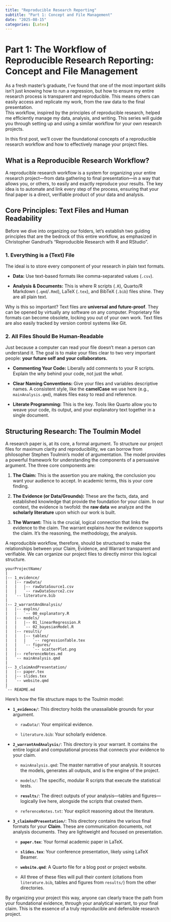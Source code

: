 ```yaml
---
title: "Reproducible Research Reporting"
subtitle: "Part 1: Concept and File Management"
date: "2025-08-15"
categories: [Latex]
---
```


# **Part 1: The Workflow of Reproducible Research Reporting: Concept and File Management**

As a fresh master’s graduate, I’ve found that one of the most important skills isn't just knowing how to run a regression, but how to ensure my entire research process is transparent and reproducible. This means others can easily access and replicate my work, from the raw data to the final presentation.\
This workflow, inspired by the principles of reproducible research, helped me efficiently manage my data, analysis, and writing. This series will guide you through setting up and using a similar workflow for your own research projects.

In this first post, we'll cover the foundational concepts of a reproducible research workflow and how to effectively manage your project files.

## **What is a Reproducible Research Workflow?**

A reproducible research workflow is a system for organizing your entire research project—from data gathering to final presentation—in a way that allows you, or others, to easily and exactly reproduce your results. The key idea is to automate and link every step of the process, ensuring that your final paper is a direct, verifiable product of your data and analysis.

## **Core Principles: Text Files and Human Readability**

Before we dive into organizing our folders, let's establish two guiding principles that are the bedrock of this entire workflow, as emphasized in Christopher Gandrud's "Reproducible Research with R and RStudio".

### **1. Everything is a (Text) File**

The ideal is to store every component of your research in plain text formats.

-   **Data:** Use text-based formats like comma-separated values (`.csv`).

-   **Analysis & Documents:** This is where R scripts (`.R`), Quarto/R Markdown (`.qmd`/`.Rmd`), LaTeX (`.tex`), and BibTeX (`.bib`) files shine. They are all plain text.

Why is this so important? Text files are **universal and future-proof**. They can be opened by virtually any software on any computer. Proprietary file formats can become obsolete, locking you out of your own work. Text files are also easily tracked by version control systems like Git.

### **2. All Files Should Be Human-Readable**

Just because a computer can read your file doesn't mean a person can understand it. The goal is to make your files clear to two very important people: **your future self and your collaborators.**

-   **Commenting Your Code:** Liberally add comments to your R scripts. Explain the *why* behind your code, not just the *what*.

-   **Clear Naming Conventions:** Give your files and variables descriptive names. A consistent style, like the **camelCase** we use here (e.g., `mainAnalysis.qmd`), makes files easy to read and reference.

-   **Literate Programming:** This is the key. Tools like Quarto allow you to weave your code, its output, and your explanatory text together in a single document.

## **Structuring Research: The Toulmin Model**

A research paper is, at its core, a formal argument. To structure our project files for maximum clarity and reproducibility, we can borrow from philosopher Stephen Toulmin's model of argumentation. The model provides a powerful framework for understanding the components of a persuasive argument. The three core components are:

1.  **The Claim:** This is the assertion you are making, the conclusion you want your audience to accept. In academic terms, this is your core finding.

2.  **The Evidence (or Data/Grounds):** These are the facts, data, and established knowledge that provide the foundation for your claim. In our context, the evidence is twofold: the **raw data** we analyze and the **scholarly literature** upon which our work is built.

3.  **The Warrant:** This is the crucial, logical connection that links the evidence to the claim. The warrant explains *how* the evidence supports the claim. It's the reasoning, the methodology, the analysis.

A reproducible workflow, therefore, should be structured to make the relationships between your Claim, Evidence, and Warrant transparent and verifiable. We can organize our project files to directly mirror this logical structure.

```         
yourProjectName/
|
|-- 1_evidence/
|   |-- rawData/
|   |   |-- rawDataSource1.csv
|   |   `-- rawDataSource2.csv
|   `-- literature.bib
|
|-- 2_warrantAndAnalysis/
|   |-- explns/
|   |   `-- 00_explanatory.R
|   |-- models/
|   |   |-- 01_linearRegression.R
|   |   `-- 02_bayesianModel.R
|   |-- results/
|   |   |-- tables/
|   |   |   `-- regressionTable.tex
|   |   `-- figures/
|   |       `-- scatterPlot.png
|   |-- referenceNotes.md
|   `-- mainAnalysis.qmd
|
|-- 3_claimAndPresentation/
|   |-- paper.tex
|   |-- slides.tex
|   `-- website.qmd
|
`-- README.md
```

Here’s how the file structure maps to the Toulmin model:

-   **`1_evidence/`**: This directory holds the unassailable grounds for your argument.

    -   `rawData/`: Your empirical evidence.

    -   `literature.bib`: Your scholarly evidence.

-   **`2_warrantAndAnalysis/`**: This directory is your warrant. It contains the entire logical and computational process that connects your evidence to your claim.

    -   `mainAnalysis.qmd`: The master narrative of your analysis. It sources the models, generates all outputs, and is the engine of the project.

    -   `models/`: The specific, modular R scripts that execute the statistical tests.

    -   **`results/`**: The direct outputs of your analysis—tables and figures—logically live here, alongside the scripts that created them.

    -   `referenceNotes.txt`: Your explicit reasoning about the literature.

-   **`3_claimAndPresentation/`**: This directory contains the various final formats for your **Claim**. These are communication documents, not analysis documents. They are lightweight and focused on presentation.

    -   **`paper.tex`**: Your formal academic paper in LaTeX.

    -   **`slides.tex`**: Your conference presentation, likely using LaTeX Beamer.

    -   **`website.qmd`**: A Quarto file for a blog post or project website.

    -   All three of these files will pull their content (citations from `literature.bib`, tables and figures from `results/`) from the other directories.

By organizing your project this way, anyone can clearly trace the path from your foundational evidence, through your analytical warrant, to your final claim. This is the essence of a truly reproducible and defensible research project.
